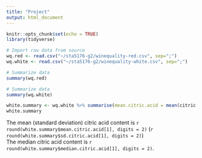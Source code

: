 ```yaml
---
title: "Project"
output: html_document
---
```


```r
knitr::opts_chunk$set(echo = TRUE)
library(tidyverse)
```

``` r
# Import raw data from source
wq.red <- read.csv("~/sta5176-g2/winequality-red.csv", sep=";")
wq.white <- read.csv("~/sta5176-g2/winequality-white.csv", sep=";")
```

``` r
# Summarize data
summary(wq.red)
```

``` r
# Summarize data
summary(wq.white)
```

```r
white.summary <- wq.white %>% summarise(mean.citric.acid = mean(citric.acid), sd.citric.acid = sd(citric.acid), median.citric.acid = median(citric.acid))
white.summary
```

The mean (standard deviation) citric acid content is `r round(white.summary$mean.citric.acid[1], digits = 2)` (`r round(white.summary$sd.citric.acid[1], digits = 2)`) <br>
The median citric acid content is `r round(white.summary$median.citric.acid[1], digits = 2)`.
